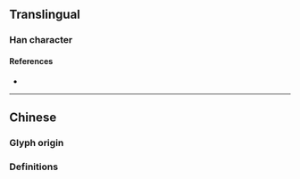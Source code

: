 {{also|潰}}
{{character info}}
==Translingual==

===Han character===
{{Han char|rn=85|rad=水|as=09|sn=12|four=|canj=ELMO,XELMO|ids=⿰氵贵}}

====References====
* {{Han ref|kx=0639.111|hdz=31677.040|uh=6E83|ud=28291}}

----

==Chinese==

===Glyph origin===
{{Han simp|潰|f=貴|t=贵}}

===Definitions===
{{zh-see|潰}}